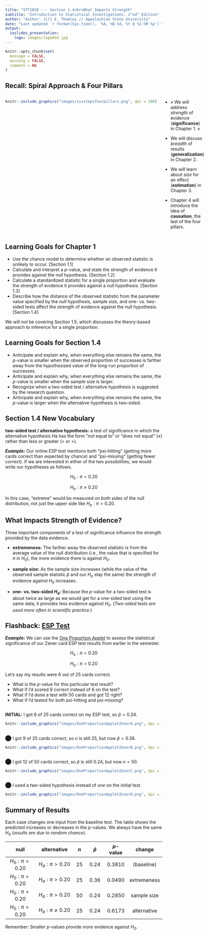 ```yaml
---
title: "STT1810 --- Section 1.4<br>What Impacts Strength"
subtitle: "Introduction to Statistical Investigations, 2^nd^ Edition"
author: "Author: Jill E. Thomley // Appalachian State University"
date: "Last updated `r format(Sys.time(), '%A, %B %d, %Y @ %I:%M %p')`"
output: 
  ioslides_presentation:
    logo: images/logoASU.jpg
---
```


```r
knitr::opts_chunk$set(
  message = FALSE,
  warning = FALSE,
  comment = NA
)
```


## Recall: Spiral Approach & Four Pillars

:::::: {style="display: flex;"}

::: {}

```r
knitr::include_graphics("images/sixstepsfourpillars.png", dpi = 100)
```

:::

::: {}

&nbsp;&nbsp;&nbsp;&nbsp;&nbsp;

:::

::: {}

* &#187; We will address *strength* of evidence (**significance**) in Chapter 1. &#171;

* We will discuss *breadth* of results (**generalization**) in Chapter 2.

* We will learn about *size* for an effect (**estimation**) in Chapter 3.

* Chapter 4 will introduce the idea of **causation**, the last of the four pillars. 

:::

::::


## Learning Goals for Chapter 1

* Use the chance model to determine whether an observed statistic is unlikely to occur. [Section 1.1]
* Calculate and interpret a *p*-value, and state the strength of evidence it provides against the null hypothesis. [Section 1.2]
* Calculate a standardized statistic for a single proportion and evaluate the strength of evidence it provides against a null hypothesis. [Section 1.3]
* Describe how the distance of the observed statistic from the parameter value specified by the null hypothesis, sample size, and one- vs. two-sided tests affect the strength of evidence against the null hypothesis. [Section 1.4]

We will *not* be covering Section 1.5, which discusses the theory-based approach to inference for a single proportion.


## Learning Goals for Section 1.4

* Anticipate and explain why, when everything else remains the same, the *p*-value is smaller when the observed proportion of successes is farther away from the hypothesized value of the long-run proportion of successes.
* Anticipate and explain why, when everything else remains the same, the *p*-value is smaller when the sample size is larger.
* Recognize when a two-sided test / alternative hypothesis is suggested by the research question.
* Anticipate and explain why, when everything else remains the same, the *p*-value is larger when the alternative hypothesis is two-sided.


## Section 1.4 New Vocabulary

**two-sided test / alternative hypothesis:** a test of significance in which the alternative hypothesis Ha has the form "not equal to" or "does not equal" (≠) rather than less or greater (< or >). 

***Example:*** Our online ESP test mentions both "psi-hitting" (getting more cards correct than expected by chance) and "psi-missing" (getting fewer correct). If we are interested in either of the two possibilities, we would write our hypotheses as follows.

$$H_0: \pi = 0.20$$

$$H_a: \pi \neq 0.20$$

In this case, "extreme" would be measured on *both* sides of the null distribution, not just the upper side like $H_a: \pi > 0.20$.


## What Impacts Strength of Evidence?

Three important components of a test of significance influence the strength provided by the data evidence.

* **extremeness:** The farther away the observed statistic is from the average value of the null distribution (i.e., the value that is specified for  $\pi$ in $H_0$), the more evidence there is against $H_0$.

* **sample size:** As the sample size increases (while the value of the observed sample statistic $\hat{p}$ and our $H_a$ stay the same) the strength of evidence against $H_0$ increases.

* **one- vs. two-sided $H_a$:** Because the *p*-value for a two-sided test is about twice as large as we would get for a one-sided test using the same data, it provides less evidence against $H_0$. (*Two-sided tests are used more often in scientific practice.*)


## Flashback: [ESP Test](https://stat-jet-asu.github.io/Slides/STT1810/ESPZenerCards.html)

***Example:*** We can use the [One Proportion Applet](http://www.isi-stats.com/isi2nd/ISIapplets2021.html) to assess the statistical significance of our Zener card ESP test results from earlier in the semester. 

$$H_o: \pi = 0.20$$

$$H_a: \pi > 0.20$$

Let's say my results were 6 out of 25 cards correct.

* What is the *p*-value for this particular test result?
* What if I'd scored 9 correct instead of 6 on the test?
* What if I'd done a test with 50 cards and got 12 right?
* What if I'd tested for both psi-hitting and psi-missing? 


## 

**INITIAL:** I got 6 of 25 cards correct on my ESP test, so $\hat{p} = 0.24$.

```r
knitr::include_graphics("images/OneProportionAppletZenerA.png", dpi = 150)
```


## 

⬤ I got 9 of 25 cards correct, so $n$ is still $25$, but now $\hat{p} = 0.36$.

```r
knitr::include_graphics("images/OneProportionAppletZenerB.png", dpi = 150)
```


## 

⬤ I got 12 of 50 cards correct, so $\hat{p}$ is still $0.24$, but now $n = 50$.

```r
knitr::include_graphics("images/OneProportionAppletZenerC.png", dpi = 150)
```


## 

⬤ I used a *two*-sided hypothesis instead of *one* on the initial test.

```r
knitr::include_graphics("images/OneProportionAppletZenerD.png", dpi = 150)
```


## Summary of Results

Each case changes one input from the baseline test. The table shows the predicted increases or decreases in the *p*-values. We always have the same $H_0$ (*results are due to random chance*).

| null             | alternative         | $n$ | $\hat{p}$ | *p*-value | change      |
|:----------------:|:-------------------:|:---:|:---------:|:---------:|:-----------:| 
| $H_0:\pi = 0.20$ | $H_a:\pi > 0.20$    | 25  | 0.24      | 0.3810    | (baseline)  |   
| $H_0:\pi = 0.20$ | $H_a:\pi > 0.20$    | 25  | 0.36      | 0.0490    | extremeness |
| $H_0:\pi = 0.20$ | $H_a:\pi > 0.20$    | 50  | 0.24      | 0.2850    | sample size |
| $H_0:\pi = 0.20$ | $H_a:\pi \neq 0.20$ | 25  | 0.24      | 0.6173    | alternative |

Remember: Smaller *p*-values provide *more* evidence against $H_0$.